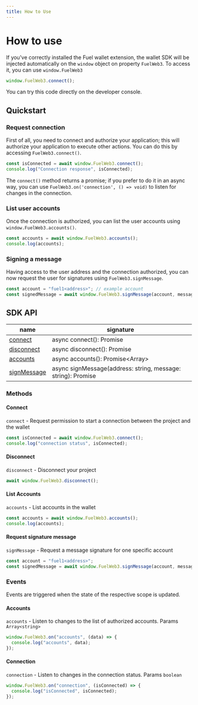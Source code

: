 ```yaml
---
title: How to Use
---
```


# How to use

If you've correctly installed the Fuel wallet extension, the wallet SDK will be injected automatically on the `window` object on property `FuelWeb3`. To access it, you can use `window.FuelWeb3`

```ts
window.FuelWeb3.connect();
```

You can try this code directly on the developer console.

## Quickstart

### Request connection

First of all, you need to connect and authorize your application; this will authorize your application to execute other actions. You can do this by accessing `FuelWeb3.connect()`.

```ts
const isConnected = await window.FuelWeb3.connect();
console.log("Connection response", isConnected);
```

The `connect()` method returns a promise; if you prefer to do it in an async way, you can use `FuelWeb3.on('connection', () => void)` to
listen for changes in the connection.

### List user accounts

Once the connection is authorized, you can list the user accounts using `window.FuelWeb3.accounts()`.

```ts
const accounts = await window.FuelWeb3.accounts();
console.log(accounts);
```

### Signing a message

Having access to the user address and the connection authorized, you can now request the user for signatures using `FuelWeb3.signMessage`.

```ts
const account = "fuel1<address>"; // example account
const signedMessage = await window.FuelWeb3.signMessage(account, message);
```

## SDK API

| name                                      | signature                                                            |
| ----------------------------------------- | -------------------------------------------------------------------- |
| [connect](#connect)                       | async connect(): Promise<boolean>                                    |
| [disconnect](#disconnect)                 | async disconnect(): Promise<boolean>                                 |
| [accounts](#list-user-accounts)           | async accounts(): Promise<Array<string>>                             |
| [signMessage](#request-signature-message) | async signMessage(address: string, message: string): Promise<string> |

### Methods

#### Connect

`connect` - Request permission to start a connection between the project and the wallet

```ts
const isConnected = await window.FuelWeb3.connect();
console.log("connection status", isConnected);
```

#### Disconnect

`disconnect` - Disconnect your project

```ts
await window.FuelWeb3.disconnect();
```

#### List Accounts

`accounts` - List accounts in the wallet

```ts
const accounts = await window.FuelWeb3.accounts();
console.log(accounts);
```

#### Request signature message

`signMessage` - Request a message signature for one specific account

```ts
const account = "fuel1<address>";
const signedMessage = await window.FuelWeb3.signMessage(account, message);
```

### Events

Events are triggered when the state of the respective scope is updated.

#### Accounts

`accounts` - Listen to changes to the list of authorized accounts. Params `Array<string>`

```ts
window.FuelWeb3.on("accounts", (data) => {
  console.log("accounts", data);
});
```

#### Connection

`connection` - Listen to changes in the connection status. Params `boolean`

```ts
window.FuelWeb3.on("connection", (isConnected) => {
  console.log("isConnected", isConnected);
});
```
